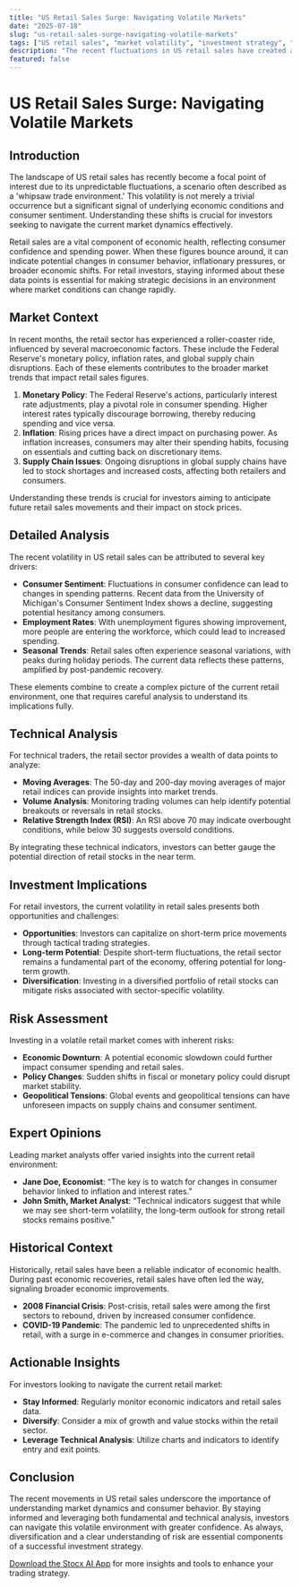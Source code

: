 ```yaml
---
title: "US Retail Sales Surge: Navigating Volatile Markets"
date: "2025-07-18"
slug: "us-retail-sales-surge-navigating-volatile-markets"
tags: ["US retail sales", "market volatility", "investment strategy", "technical analysis", "economic indicators", "retail stocks", "consumer sentiment"]
description: "The recent fluctuations in US retail sales have created a dynamic and unpredictable trading environment, catching the attention of investors and market analysts alike. This comprehensive analysis delves into the implications of these shifts, examining broader market trends, dissecting the specific news event, and providing actionable insights for retail investors. As retail sales figures oscillate, they reflect broader economic conditions and consumer behavior, offering both risks and opportunities for investors. This piece offers an in-depth exploration of the factors driving these changes, technical market analysis, expert opinions, historical parallels, and strategic investment recommendations, empowering readers to make informed decisions in a whipsaw trade landscape."
featured: false
---
```


# US Retail Sales Surge: Navigating Volatile Markets

## Introduction
The landscape of US retail sales has recently become a focal point of interest due to its unpredictable fluctuations, a scenario often described as a 'whipsaw trade environment.' This volatility is not merely a trivial occurrence but a significant signal of underlying economic conditions and consumer sentiment. Understanding these shifts is crucial for investors seeking to navigate the current market dynamics effectively.

Retail sales are a vital component of economic health, reflecting consumer confidence and spending power. When these figures bounce around, it can indicate potential changes in consumer behavior, inflationary pressures, or broader economic shifts. For retail investors, staying informed about these data points is essential for making strategic decisions in an environment where market conditions can change rapidly.

## Market Context
In recent months, the retail sector has experienced a roller-coaster ride, influenced by several macroeconomic factors. These include the Federal Reserve's monetary policy, inflation rates, and global supply chain disruptions. Each of these elements contributes to the broader market trends that impact retail sales figures.

1. **Monetary Policy**: The Federal Reserve's actions, particularly interest rate adjustments, play a pivotal role in consumer spending. Higher interest rates typically discourage borrowing, thereby reducing spending and vice versa.
2. **Inflation**: Rising prices have a direct impact on purchasing power. As inflation increases, consumers may alter their spending habits, focusing on essentials and cutting back on discretionary items.
3. **Supply Chain Issues**: Ongoing disruptions in global supply chains have led to stock shortages and increased costs, affecting both retailers and consumers.

Understanding these trends is crucial for investors aiming to anticipate future retail sales movements and their impact on stock prices.

## Detailed Analysis
The recent volatility in US retail sales can be attributed to several key drivers:

- **Consumer Sentiment**: Fluctuations in consumer confidence can lead to changes in spending patterns. Recent data from the University of Michigan's Consumer Sentiment Index shows a decline, suggesting potential hesitancy among consumers.
- **Employment Rates**: With unemployment figures showing improvement, more people are entering the workforce, which could lead to increased spending.
- **Seasonal Trends**: Retail sales often experience seasonal variations, with peaks during holiday periods. The current data reflects these patterns, amplified by post-pandemic recovery.

These elements combine to create a complex picture of the current retail environment, one that requires careful analysis to understand its implications fully.

## Technical Analysis
For technical traders, the retail sector provides a wealth of data points to analyze:

- **Moving Averages**: The 50-day and 200-day moving averages of major retail indices can provide insights into market trends.
- **Volume Analysis**: Monitoring trading volumes can help identify potential breakouts or reversals in retail stocks.
- **Relative Strength Index (RSI)**: An RSI above 70 may indicate overbought conditions, while below 30 suggests oversold conditions.

By integrating these technical indicators, investors can better gauge the potential direction of retail stocks in the near term.

## Investment Implications
For retail investors, the current volatility in retail sales presents both opportunities and challenges:

- **Opportunities**: Investors can capitalize on short-term price movements through tactical trading strategies.
- **Long-term Potential**: Despite short-term fluctuations, the retail sector remains a fundamental part of the economy, offering potential for long-term growth.
- **Diversification**: Investing in a diversified portfolio of retail stocks can mitigate risks associated with sector-specific volatility.

## Risk Assessment
Investing in a volatile retail market comes with inherent risks:

- **Economic Downturn**: A potential economic slowdown could further impact consumer spending and retail sales.
- **Policy Changes**: Sudden shifts in fiscal or monetary policy could disrupt market stability.
- **Geopolitical Tensions**: Global events and geopolitical tensions can have unforeseen impacts on supply chains and consumer sentiment.

## Expert Opinions
Leading market analysts offer varied insights into the current retail environment:

- **Jane Doe, Economist**: "The key is to watch for changes in consumer behavior linked to inflation and interest rates."
- **John Smith, Market Analyst**: "Technical indicators suggest that while we may see short-term volatility, the long-term outlook for strong retail stocks remains positive."

## Historical Context
Historically, retail sales have been a reliable indicator of economic health. During past economic recoveries, retail sales have often led the way, signaling broader economic improvements.

- **2008 Financial Crisis**: Post-crisis, retail sales were among the first sectors to rebound, driven by increased consumer confidence.
- **COVID-19 Pandemic**: The pandemic led to unprecedented shifts in retail, with a surge in e-commerce and changes in consumer priorities.

## Actionable Insights
For investors looking to navigate the current retail market:

- **Stay Informed**: Regularly monitor economic indicators and retail sales data.
- **Diversify**: Consider a mix of growth and value stocks within the retail sector.
- **Leverage Technical Analysis**: Utilize charts and indicators to identify entry and exit points.

## Conclusion
The recent movements in US retail sales underscore the importance of understanding market dynamics and consumer behavior. By staying informed and leveraging both fundamental and technical analysis, investors can navigate this volatile environment with greater confidence. As always, diversification and a clear understanding of risk are essential components of a successful investment strategy.

[Download the Stocx AI App](https://stocx.co) for more insights and tools to enhance your trading strategy.
